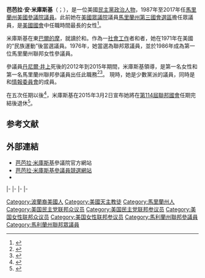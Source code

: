 {{Expand|time=2015-07-17T13:09:00+00:00}}
{{请求翻译|time=2015-07-17T13:09:00+00:00}}
{{Infobox officeholder
|name         = 芭芭拉·米庫斯基<br>Barbara Mikulski
|image        = Barbara Mikulski official portrait c. 2011.jpg
|jr/sr        = 聯邦參議員
|state        = [[馬里蘭州|馬里蘭州]]
|term_start   = 1987年1月3日
|term_end     = 2017年1月3日
|predecessor  = {{le|查爾斯·馬蒂亞斯|Charles Mathias}}
|successor    = [[克里斯·范·荷倫|克里斯·范·荷倫]]
|office1      = {{le|美國參議院撥款委員會|United States Senate Committee on Appropriations|參議院撥款委員會}}主席
|term_start1  = 2012年12月7日
|term_end1    = 2015年1月3日
|predecessor1 = [[丹尼爾·井上|丹尼爾·井上]]
|successor1   = [[泰德·柯克蘭|泰德·柯克蘭]]
|state2       = [[馬里蘭州|馬里蘭州]]
|district2    = [[馬里蘭州第三國會選區|三]]
|term_start2  = 1977年1月3日
|term_end2    = 1987年1月3日
|predecessor2 = {{le|保羅·薩班斯|Paul Sarbanes}}
|successor2   = [[班·卡定|班·卡定]]
|birth_name   = 芭芭拉·安·米庫斯基<br>Barbara Ann Mikulski
|birth_date   = {{birth date and age|1936|7|20}}
|birth_place  = {{US}}[[馬里蘭州|馬里蘭州]][[巴爾的摩|巴爾的摩]]
|residence    = [[巴爾的摩|巴爾的摩]]
|death_date   = 
|death_place  = 
|party        = [[民主黨_(美國)|民主黨]]
|alma_mater   = {{le|蒙特聖艾格尼絲學院|Mount Saint Agnes College}}<br />{{le|馬里蘭大學巴爾的摩分校|University of Maryland, Baltimore}}
|religion     = [[天主教會|羅馬天主教]]
|website      = [http://www.mikulski.senate.gov 參議員網站]
|signature    = Signature of Barbara Mikulski.jpg
}}

'''芭芭拉·安·米庫斯基'''（{{lang-en|'''Barbara Ann Mikulski'''}}；{{bd|1936年|7月20日}}），是一位美國[[民主黨_(美國)|民主黨]][[政治人物|政治人物]]，1987年至2017年任[[馬里蘭州|馬里蘭州]][[美國參議院|美國參議院議員]]。此前她在[[美國眾議院|美國眾議院]]議員[[馬里蘭州第三國會選區|馬里蘭州第三國會選區]]擔任眾議員，是[[美國國會|美國國會]]中任職時間最長的女性<ref>{{cite news|title=Barbara Mikulski honored as longest-serving woman in Congress|author=Ed O'Keefe|url=http://www.washingtonpost.com/blogs/2chambers/post/barbara-mikulski-honored-as-longest-serving-woman-in-congress/2012/03/21/gIQA6d5JSS_blog.html|newspaper=The Washington Post|date=21 March 2012|accessdate=6 November 2013|archive-date=2015-03-10|archive-url=https://web.archive.org/web/20150310064326/http://www.washingtonpost.com/blogs/2chambers/post/barbara-mikulski-honored-as-longest-serving-woman-in-congress/2012/03/21/gIQA6d5JSS_blog.html|dead-url=no}}</ref>。

米庫斯基在東[[巴爾的摩|巴爾的摩]]{{le|高地城|Highlandtown}}，就讀於{{le|蒙特聖艾格尼絲學院|Mount Saint Agnes College}}和{{le|馬里蘭大學巴爾的摩分校|University of Maryland, Baltimore|馬里蘭大學社會工作學院}}。作為一[[社會工作|社會工作]]者和{{le|社區組織|Community organizing}}者，她在1971年在美國的“民族運動”後當選{{le|巴爾的摩市議會|Baltimore City Council}}議員。1976年，她當選為聯邦眾議員，並於1986年成為第一位馬里蘭州聯邦女性參議員。

參議員[[丹尼爾·井上|丹尼爾·井上]]死後的2012年到2015年期間，米庫斯基領導{{le|美國參議院撥款委員會|United States Senate Committee on Appropriations|參議院撥款委員會}}，是第一名女性和第一名馬里蘭州聯邦參議員出任此職務<ref>{{cite web|title=Mikulski to Take Appropriations Post as Leahy Stays at Judiciary|url=http://blogs.wsj.com/washwire/2012/12/19/sen-leahy-to-stay-at-judiciary-committee/|publisher=Wall Street Journal|accessdate=19 December 2012|archive-date=2014-12-01|archive-url=https://web.archive.org/web/20141201235855/http://blogs.wsj.com/washwire/2012/12/19/sen-leahy-to-stay-at-judiciary-committee/|dead-url=no}}</ref><ref>{{cite web|title=Barbara Mikulski, first female chair of Senate Appropriations, returns to minority|url=http://www.washingtonpost.com/local/md-politics/barbara-mikulski-first-female-chair-of-senate-appropriations-returns-to-minority/2014/11/16/94d07c34-6c15-11e4-b053-65cea7903f2e_story.html|publisher=The Washington Post|date=November 16, 2014|accessdate=November 21, 2014|archive-date=2015-05-10|archive-url=https://web.archive.org/web/20150510101047/http://www.washingtonpost.com/local/md-politics/barbara-mikulski-first-female-chair-of-senate-appropriations-returns-to-minority/2014/11/16/94d07c34-6c15-11e4-b053-65cea7903f2e_story.html|dead-url=no}}</ref>。 現時，她是少數黨派的議員，同時是{{le|美國參議院健康、教育、勞工與養老金委員會|United States Senate Committee on Health, Education, Labor, and Pensions|健康、教育、勞工與養老金委員會}}和[[美國參議院情報委員會|情報委員會]]的成員。

在五次任期以後<ref>{{Cite web |url=http://www.csmonitor.com/USA/Politics/Decoder/2015/0302/Sen.-Barbara-Mikulski-retiring-Will-Martin-O-Malley-run-video |title=Sen. Barbara Mikulski retiring: Will Martin O'Malley run? (+video) |accessdate=2015-07-17 |archive-date=2015-08-07 |archive-url=https://web.archive.org/web/20150807030720/http://www.csmonitor.com/USA/Politics/Decoder/2015/0302/Sen.-Barbara-Mikulski-retiring-Will-Martin-O-Malley-run-video |dead-url=no }}</ref>，米庫斯基在2015年3月2日宣布她將在[[第114屆聯邦國會|第114屆聯邦國會]]任期完結後退休<ref>{{Cite web |url=http://www.usatoday.com/story/news/politics/elections/2015/03/02/barbara-mikulski-retires-senate/24252897/ |title=Longtime Sen. Barbara Mikulski to retire |accessdate=2015-07-17 |archive-date=2015-08-26 |archive-url=https://web.archive.org/web/20150826223330/http://www.usatoday.com/story/news/politics/elections/2015/03/02/barbara-mikulski-retires-senate/24252897/ |dead-url=no }}</ref>。

==参考文献==
{{reflist}}

==外部連結==
{{wikisource author|Barbara Mikulski}}
{{commons}}
*[https://web.archive.org/web/20080430204508/http://mikulski.senate.gov/ 芭芭拉·米庫斯基]參議院官方網站
*[http://www.senatorbarb.com/ 芭芭拉·米庫斯基參議員競選網站] {{Wayback|url=http://www.senatorbarb.com/ |date=20150702173712 }}
*{{Dmoz|Regional/North_America/United_States/Maryland/Government/Federal/US_Senate/Barbara_Mikulski_%5BD%5D}}

{{s-start}}
{{s-par|us-hs}}
{{s-bef|before={{le|保羅·薩班斯|Paul Sarbanes}}}}
{{s-ttl|title=[[馬里蘭州第三國會選區|馬里蘭州第三國會選區]]<br>{{le|馬里蘭州美國眾議院議員列表|List of United States Representatives from Maryland|眾議院議員}}|years=1977年－1987年}}
{{s-aft|after=[[班·卡定|班·卡定]]}}
|-
{{s-ppo}}
{{s-bef|before=[[威廉·科恩|威廉·科恩]]}}
{{s-ttl|title={{nowrap|[[美國參議員|美國參議員]]{{le|馬里蘭州美國參議院議員列表|List of United States Senators from Maryland|馬里蘭州}}[[民主黨_(美國)|民主黨]]被提名人}}<br>（[[美國參議員類別|第3類]]）|years={{le|1986年馬里蘭州美國參議院議員選舉|United States Senate election in Maryland, 1986|1986年}}、{{le|1992年馬里蘭州美國參議院議員選舉|United States Senate election in Maryland, 1992|1992年}}、{{le|1998年馬里蘭州美國參議院議員選舉|United States Senate election in Maryland, 1998|1998年}}、<br>{{le|2004年馬里蘭州美國參議院議員選舉|United States Senate election in Maryland, 2004|2004年}}、{{le|2010年馬里蘭州美國參議院議員選舉|United States Senate election in Maryland, 2010|2010年}}}}
{{s-aft|after=[[克里斯·范·荷倫|克里斯·范·荷倫]]}}
|-
{{s-bef|before={{le|大衛·普萊爾|David Pryor}}}}
{{s-ttl|title={{le|美國參議院民主黨會議秘書|United States Senate Democratic Conference Secretary|參議院民主黨會議秘書}}|years=1995年－2005年}}
{{s-aft|after=[[黛比·史戴比拿|黛比·史戴比拿]]}}
|-
{{s-par|us-sen}}
{{s-bef|before={{le|查爾斯·馬蒂亞斯|Charles Mathias}}}}
{{s-ttl|title={{le|馬里蘭州美國參議員列表|List of United States Senators from Maryland|馬里蘭州第3類參議員}}|years=1987年－2017年|alongside={{le|保羅·薩班斯|Paul Sarbanes}}、[[班·卡定|班·卡定]]}}
{{s-aft|after=[[克里斯·范·荷倫|克里斯·范·荷倫]]}}
|-
{{s-bef|before=[[丹尼爾·井上|丹尼爾·井上]]}}
{{s-ttl|title={{le|美國參議院撥款委員會|United States Senate Committee on Appropriations|參議院撥款委員會}}主席|years=2012年－2015年}}
{{s-aft|after=[[泰德·柯克蘭|泰德·柯克蘭]]}}
{{s-end}}

{{Authority control}}
{{DEFAULTSORT: Mikulski, Barbara}}
[[Category:波蘭裔美國人|Category:波蘭裔美國人]]
[[Category:美國天主教徒|Category:美國天主教徒]]
[[Category:馬里蘭州人|Category:馬里蘭州人]]
[[Category:美国民主党联邦众议员|Category:美国民主党联邦众议员]]
[[Category:美国民主党联邦参议员|Category:美国民主党联邦参议员]]
[[Category:美国女性联邦众议员|Category:美国女性联邦众议员]]
[[Category:美国女性联邦参议员|Category:美国女性联邦参议员]]
[[Category:馬利蘭州聯邦參議員|Category:馬利蘭州聯邦參議員]]
[[Category:馬利蘭州聯邦眾議員|Category:馬利蘭州聯邦眾議員]]